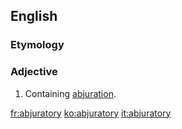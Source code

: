 ==English==

===Etymology===
{{suffix|abjure|atory}}

===Adjective===
{{en-adj}}

# Containing [[abjuration]].

[[fr:abjuratory]]
[[ko:abjuratory]]
[[it:abjuratory]]
